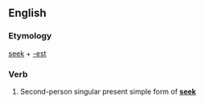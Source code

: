 ==English==

===Etymology===
[[seek]] + [[-est]]

===Verb===
{{en-verb form}}

# {{archaic}} Second-person singular present simple form of '''[[seek]]'''